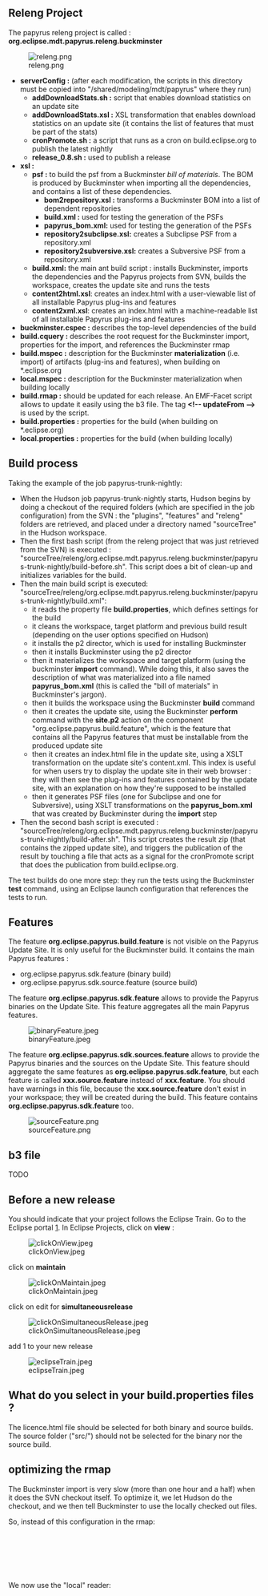 == Releng Project ==
The papyrus releng project is called : '''org.eclipse.mdt.papyrus.releng.buckminster'''

[[Image:releng.png]]

*'''serverConfig :''' (after each modification, the scripts in this directory must be copied into "/shared/modeling/mdt/papyrus" where they run) 
**'''addDownloadStats.sh :''' script that enables download statistics on an update site
**'''addDownloadStats.xsl :''' XSL transformation that enables download statistics on an update site (it contains the list of features that must be part of the stats)
**'''cronPromote.sh :''' a script that runs as a cron on build.eclipse.org to publish the latest nightly
**'''release_0.8.sh :''' used to publish a release
*'''xsl :'''
**'''psf :''' to build the psf from a Buckminster ''bill of materials''. The BOM is produced by Buckminster when importing all the dependencies, and contains a list of these dependencies.
***'''bom2repository.xsl :''' transforms a Buckminster BOM into a list of dependent repositories
***'''build.xml :''' used for testing the generation of the PSFs
***'''papyrus_bom.xml:''' used for testing the generation of the PSFs
***'''repository2subclipse.xsl:''' creates a Subclipse PSF from a repository.xml 
***'''repository2subversive.xsl:''' creates a Subversive PSF from a repository.xml 
**'''build.xml:''' the main ant build script : installs Buckminster, imports the dependencies and the Papyrus projects from SVN, builds the workspace, creates the update site and runs the tests
**'''content2html.xsl''': creates an index.html with a user-viewable list of all installable Papyrus plug-ins and features
**'''content2xml.xsl''': creates an index.html with a machine-readable list of all installable Papyrus plug-ins and features
*'''buckminster.cspec :''' describes the top-level dependencies of the build
*'''build.cquery :''' describes the root request for the Buckminster import, properties for the import, and references the Buckminster rmap
*'''build.mspec :''' description for the Buckminster '''materialization''' (i.e. import) of artifacts (plug-ins and features), when building on *.eclipse.org
*'''local.mspec :''' description for the Buckminster materialization when building locally
*'''build.rmap :''' should be updated for each release. An EMF-Facet script allows to update it easily using the b3 file. The tag '''&lt;!-- updateFrom --&gt;''' is used by the script. 
*'''build.properties :''' properties for the build (when building on *.eclipse.org)
*'''local.properties :''' properties for the build (when building locally)


== Build process ==

Taking the example of the job papyrus-trunk-nightly:
* When the Hudson job papyrus-trunk-nightly starts, Hudson begins by doing a checkout of the required folders (which are specified in the job configuration) from the SVN : the "plugins", "features" and "releng" folders are retrieved, and placed under a directory named "sourceTree" in the Hudson workspace.
* Then the first bash script (from the releng project that was just retrieved from the SVN) is executed : "sourceTree/releng/org.eclipse.mdt.papyrus.releng.buckminster/papyrus-trunk-nightly/build-before.sh". This script does a bit of clean-up and initializes variables for the build.
* Then the main build script is executed: "sourceTree/releng/org.eclipse.mdt.papyrus.releng.buckminster/papyrus-trunk-nightly/build.xml":
** it reads the property file '''build.properties''', which defines settings for the build
** it cleans the workspace, target platform and previous build result (depending on the user options specified on Hudson)
** it installs the p2 director, which is used for installing Buckminster
** then it installs Buckminster using the p2 director
** then it materializes the workspace and target platform (using the buckminster '''import''' command). While doing this, it also saves the description of what was materialized into a file named '''papyrus_bom.xml''' (this is called the "bill of materials" in Buckminster's jargon).
** then it builds the workspace using the Buckminster '''build''' command
** then it creates the update site, using the Buckminster '''perform''' command with the '''site.p2''' action on the component "org.eclipse.papyrus.build.feature", which is the feature that contains all the Papyrus features that must be installable from the produced update site
** then it creates an index.html file in the update site, using a XSLT transformation on the update site's content.xml. This index is useful for when users try to display the update site in their web browser : they will then see the plug-ins and features contained by the update site, with an explanation on how they're supposed to be installed
** then it generates PSF files (one for Subclipse and one for Subversive), using XSLT transformations on the '''papyrus_bom.xml''' that was created by Buckminster during the '''import''' step
* Then the second bash script is executed : "sourceTree/releng/org.eclipse.mdt.papyrus.releng.buckminster/papyrus-trunk-nightly/build-after.sh". This script creates the result zip (that contains the zipped update site), and triggers the publication of the result by touching a file that acts as a signal for the cronPromote script that does the publication from build.eclipse.org.

The test builds do one more step: they run the tests using the Buckminster '''test''' command, using an Eclipse launch configuration that references the tests to run.

== Features ==
The feature '''org.eclipse.papyrus.build.feature''' is not visible on the Papyrus Update Site. It is only useful for the Buckminster build. It contains the main Papyrus features : 
* org.eclipse.papyrus.sdk.feature (binary build)
* org.eclipse.papyrus.sdk.source.feature (source build)

The feature '''org.eclipse.papyrus.sdk.feature''' allows to provide the Papyrus binaries on the Update Site. This feature aggregates all the main Papyrus features.

[[Image:binaryFeature.jpeg]]

The feature '''org.eclipse.papyrus.sdk.sources.feature''' allows to provide the Papyrus binaries and the sources on the Update Site. This feature should aggregate the same features as '''org.eclipse.papyrus.sdk.feature''', but each feature is called '''xxx.source.feature''' instead of '''xxx.feature'''. You should have warnings in this file, because the '''xxx.source.feature''' don't exist in your workspace; they will be created during the build. This feature contains '''org.eclipse.papyrus.sdk.feature''' too.

[[Image:sourceFeature.png]]

==b3 file==
TODO

== Before a new release ==
You should indicate that your project follows the Eclipse Train. Go to the Eclipse portal [https://dev.eclipse.org/portal]. In Eclipse Projects, click on '''view''' : 

[[Image:clickOnView.jpeg]]

click on '''maintain'''

[[Image:clickOnMaintain.jpeg]]

click on edit for '''simultaneousrelease'''

[[Image:clickOnSimultaneousRelease.jpeg]]

add 1 to your new release

[[Image:eclipseTrain.jpeg]]

== What do you select in your build.properties files ? ==
The licence.html file should be selected for both binary and source builds.
The source folder ("src/") should not be selected for the binary nor the source build.

== optimizing the rmap ==
The Buckminster import is very slow (more than one hour and a half) when it does the SVN checkout itself. To optimize it, we let Hudson do the checkout, and we then tell Buckminster to use the locally checked out files.

So, instead of this configuration in the rmap:
 <rm:provider componentTypes="osgi.bundle" readerType="svn">
   <rm:uri format="{0}/modeling/org.eclipse.mdt.papyrus/trunk/plugins/core/{1}">
     <bc:propertyRef key="svn.repository"/>
     <bc:propertyRef key="buckminster.component"/>
   </rm:uri>
 </rm:provider>

We now use the "local" reader:
 <rm:provider componentTypes="osgi.bundle" readerType="local">
   <rm:uri format="{0}/modeling/org.eclipse.mdt.papyrus/trunk/plugins/core/{1}">
     <bc:propertyRef key="local.repository"/>
     <bc:propertyRef key="buckminster.component"/>
   </rm:uri>
 </rm:provider>


